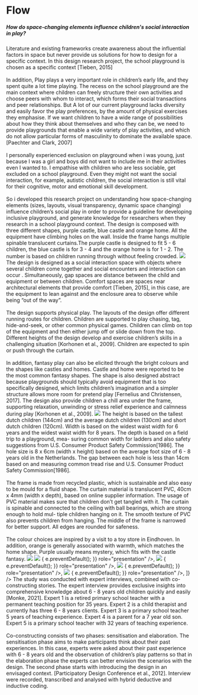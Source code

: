 
# Flow

<div style="margin-top: 20px">
  <h5>
    How do space-changing elements influence children's social interaction in
    play?
  </h5>
</div>

<Gap margin={200} />

<Text title="Introduction">
  Literature and existing frameworks create awareness about the influential
  factors in space but never provide us solutions for how to design for a
  specific context. In this design research project, the school playground is
  chosen as a specific context [Tieben, 2015]
  <br />
  <br />
  In addition, Play plays a very important role in children’s early life, and they
  spent quite a lot time playing. The recess on the school playground are the main
  context where children can freely structure their own activities and choose peers
  with whom to interact, which forms their social transactions and peer relationships.
  But A lot of our current playground lacks diversity and easily favor the play preferences,
  by the amount of physical exercises they emphasise. If we want children to have
  a wide range of possibilities about how they think about themselves and who they
  can be, we need to provide playgrounds that enable a wide variety of play activities,
  and which do not allow particular forms of masculinity to dominate the available
  space. [Paechter and Clark, 2007]
  <br />
  <br />
  I personally experienced exclusion on playground when i was young, just
  because I was a girl and boys did not want to include me in their activities
  even I wanted to. I empathise with children who are less sociable, get
  excluded on a school playground. Even they might not want the social
  interaction, for example, autistic children, the social interaction is still
  vital for their cognitive, motor and emotional skill development.
  <br />
  <br />
  So i developed this research project on understanding how space-changing elements
  (sizes, layouts, visual transparency, dynamic space changing) influence children’s
  social play in order to provide a guideline for developing inclusive playground,
  and generate knowledge for researchers when they research in a school playground
  context.
</Text>

<Title>
  <h3>Final Design</h3>
</Title>
<ImageText src="../../../flow/design.png">
  The design is composed with three different shapes, purple castle, blue castle
  and orange home. All the equipment have climbing holes on the wall. Inside the
  frame hangs multiple spinable translucent curtains.The purple castle is
  designed to fit 5 - 6 children, the blue castle is for 3 - 4 and the orange
  home is for 1 - 2. The number is based on children running through without
  feeling crowded.
</ImageText>

<Gap margin={200} />
<img src="../../../flow/children.jpg" />
<Text>
  The design is designed as a social interaction space with objects where
  several children come together and social encounters and interaction can occur
  . Simultaneously, gap spaces are distance between the child and equipment or
  between children. Comfort spaces are spaces near architectural elements that
  provide comfort [Tieben, 2015], in this case, are the equipment to lean
  against and the enclosure area to observe while being “out of the way”.
  <br />
  <br />
  The design supports physical play. The layouts of the design offer different running
  routes for children. Children are supported to play chasing, tag, hide-and-seek,
  or other common physical games. Children can climb on top of the equipment and
  then either jump off or slide down from the top. Different heights of the design
  develop and exercise children’s skills in a challenging situation [Korhonen et
  al., 2009]. Children are expected to spin or push through the curtain.
  <br />
  <br />
  In addition, fantasy play can also be elicited through the bright colours and
  the shapes like castles and homes. Castle and home were reported to be the
  most common fantasy shapes. The shape is also designed abstract because
  playgrounds should typically avoid equipment that is too specifically
  designed, which limits children’s imagination and a simpler structure allows
  more room for pretend play [Fernelius and Christensen, 2017]. The design also
  provide children a chill area under the frame, supporting relaxation,
  unwinding or stress relief experience and calmness during play [Korhonen et
  al., 2009].
</Text>

<Text title="Technical Details">
  <img src="../../../flow/sketch.png" />
  The height is based on the tallest dutch children (144cm) and the average dutch
  children (130cm) and short dutch children (120cm). Width is based on the widest
  waist width for 6 years and the widest waist width for 8 years. The depth is based
  on a field trip to a playground, mea- suring common width for ladders and also
  safety suggestions from U.S. Consumer Product Safety Commission[1986]. The hole
  size is 8 x 6cm (width x height) based on the average foot size of 6 - 8 years
  old in the Netherlands. The gap between each hole is less than 14cm based on and
  measuring common tread rise and U.S. Consumer Product Safety Commission[1986].
  <br />
  <br />
  The frame is made from recycled plastic, which is sustainable and also easy to
  be mould for a fluid shape. The curtain material is translucent PVC, 40cm x
  4mm (width x depth), based on online supplier information. The usage of PVC
  material makes sure that children don’t get tangled with it. The curtain is
  spinable and connected to the ceiling with ball bearings, which are strong
  enough to hold mul- tiple children hanging on it. The smooth texture of PVC
  also prevents children from hanging. The middle of the frame is narrowed for
  better support. All edges are rounded for safeness.
  <br />
  <br />
  The colour choices are inspired by a visit to a toy store in Eindhoven. In addition,
  orange is generally associated with warmth, which matches the home shape. Purple
  usually means mystery, which fits with the castle fantasy.
</Text>

<Title>
  <h3>Design Explorations</h3>
</Title>
<img src="../../../flow/exploration.png" />
<img src="../../../flow/exploration1.png" />

<Title>
  <h3>Physical demonstrator</h3>
</Title>
<AliceCarousel
  animationDuration="2000"
  infinite
  controlsStrategy="alternate"
  autoPlay
  mouseTracking
  disableButtonsControls
  items={[
    <img
      src="../../../flow/demo1.jpg"
      onDragStart={(e) => {
        e.preventDefault();
      }}
      role="presentation"
    />,
    <img
      src="../../../flow/demo2.jpg"
      onDragStart={(e) => {
        e.preventDefault();
      }}
      role="presentation"
    />,
    <img
      src="../../../flow/demo3.jpg"
      onDragStart={(e) => {
        e.preventDefault();
      }}
      role="presentation"
    />,
    <img
      src="../../../flow/demo4.jpg"
      onDragStart={(e) => {
        e.preventDefault();
      }}
      role="presentation"
    />,
  ]}
/>
<Title>
  <h3>Methods</h3>
</Title>
<Text>
  The study was conducted with expert interviews, combined with co-constructing
  stories. The expert interview provides exclusive insights into comprehensive
  knowledge about 6 - 8 years old children quickly and easily [Monke, 2021].
  Expert 1 is a retired primary school teacher with a permanent teaching
  position for 35 years. Expert 2 is a child therapist and currently has three 6
  - 8 years clients. Expert 3 is a primary school teacher 5 years of teaching
  experience. Expert 4 is a parent for a 7 year old son. Expert 5 is a primary
  school teacher with 32 years of teaching experience.
  <br />
  <br />
  Co-constructing consists of two phases: sensitisation and elaboration. The sensitisation
  phase aims to make participants think about their past experiences. In this case,
  experts were asked about their past experience with 6 - 8 years old and the observation
  of children’s play patterns so that in the elaboration phase the experts can better
  envision the scenarios with the design. The second phase starts with introducing
  the design in an envisaged context. [Participatory Design Conference et al., 2012].
  Interview were recorded, transcribed and analysed with hybrid deductive and inductive
  coding.
</Text>

<Title>
  <h3>Results</h3>
</Title>

<Text title="size">

</Text>
